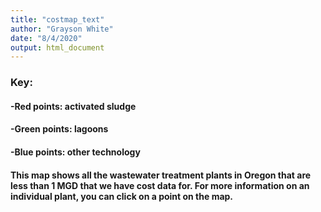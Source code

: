 ```yaml
---
title: "costmap_text"
author: "Grayson White"
date: "8/4/2020"
output: html_document
---
```


### Key:      
#### -Red points: activated sludge       
#### -Green points: lagoons      
#### -Blue points: other technology
      
#### This map shows all the wastewater treatment plants in Oregon that are less than 1 MGD that we have cost data for. For more information on an individual plant, you can click on a point on the map.